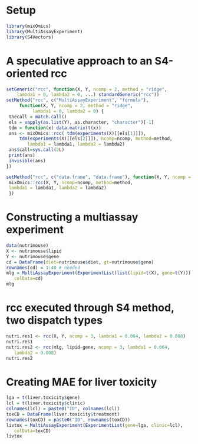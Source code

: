 # Setup

```r
library(mixOmics)
library(MultiAssayExperiment)
library(S4Vectors)
```

# A speculative approach to an S4-oriented rcc

```r
setGeneric("rcc", function(X, Y, ncomp = 2, method = "ridge", 
    lambda1 = 0, lambda2 = 0, ...) standardGeneric("rcc"))
setMethod("rcc", c("MultiAssayExperiment", "formula"), 
     function(X, Y, ncomp = 2, method = "ridge", 
          lambda1 = 0, lambda2 = 0) {
 thecall = match.call()
 els = vapply(as.list(Y), as.character, "character")[-1]
 tdm = function(x) data.matrix(t(x))
 ans <- mixOmics::rcc( tdm(experiments(X)[[els[1]]]),
     tdm(experiments(X)[[els[2]]]), ncomp=ncomp, method=method,
        lambda1 = lambda1, lambda2 = lambda2)
 ans$call=sys.call(2L)
 print(ans)
 invisible(ans)
})

setMethod("rcc", c("data.frame", "data.frame"), function(X, Y, ncomp = 2, method = "ridge", lambda1 = 0, lambda2 = 0) {
 mixOmics::rcc(X, Y, ncomp=ncomp, method=method,
 lambda1 = lambda1, lambda2 = lambda2)
 })
```

# Constructing a multiassay experiment

```r
data(nutrimouse)
X <- nutrimouse$lipid
Y <- nutrimouse$gene
cd = DataFrame(diet=nutrimouse$diet, gt=nutrimouse$geno)
rownames(cd) = 1:40 # needed
mlg = MultiAssayExperiment(ExperimentList(list(lipid=t(X), gene=t(Y))),
   colData=cd) 
mlg
```

# rcc executed through S4 method, two dispatch types

```r
nutri.res1 <- rcc(X, Y, ncomp = 3, lambda1 = 0.064, lambda2 = 0.008)
nutri.res1
nutri.res2 <- rcc(mlg, lipid~gene, ncomp = 3, lambda1 = 0.064, 
   lambda2 = 0.008)
nutri.res2
```

# Creating MAE for liver toxicity

```r
lga = t(liver.toxicity$gene)
lcl = t(liver.toxicity$clinic)
colnames(lcl) = paste0("ID", colnames(lcl))
toxCD = DataFrame(liver.toxicity$treatment)
rownames(toxCD) = paste0("ID", rownames(toxCD))
livtox = MultiAssayExperiment(ExperimentList(gene=lga, clinic=lcl), 
   colData=toxCD)
livtox
```
